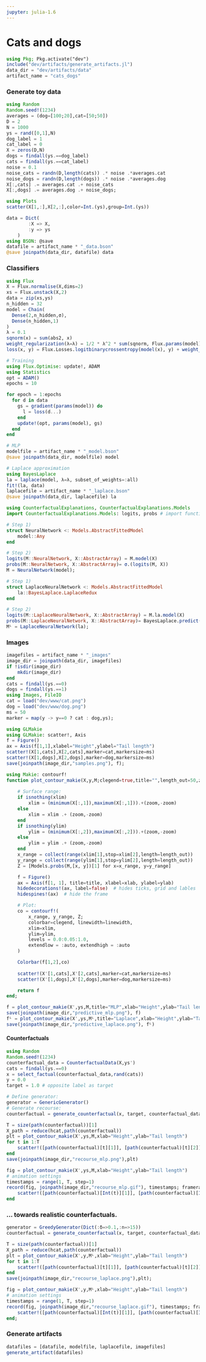 ```yaml
---
jupyter: julia-1.6
---
```


# Cats and dogs

```julia
using Pkg; Pkg.activate("dev")
include("dev/artifacts/generate_artifacts.jl")
data_dir = "dev/artifacts/data"
artifact_name = "cats_dogs"
```

### Generate toy data

```julia
using Random
Random.seed!(1234)
averages = (dog=[100;20],cat=[50;50])
D = 2
N = 1000
ys = rand([0,1],N)
dog_label = 1
cat_label = 0
X = zeros(D,N)
dogs = findall(ys.==dog_label)
cats = findall(ys.==cat_label)
noise = 0.1
noise_cats = randn(D,length(cats)) .* noise .*averages.cat 
noise_dogs = randn(D,length(dogs)) .* noise .*averages.dog 
X[:,cats] .= averages.cat .+ noise_cats
X[:,dogs] .= averages.dog .+ noise_dogs;
```

```julia
using Plots
scatter(X[1,:],X[2,:],color=Int.(ys),group=Int.(ys))
```

```julia
data = Dict(
        :X => X,
        :y => ys
    )
using BSON: @save
datafile = artifact_name * "_data.bson"
@save joinpath(data_dir, datafile) data
```

### Classifiers

```julia
using Flux
X = Flux.normalise(X,dims=2)
xs = Flux.unstack(X,2)
data = zip(xs,ys)
n_hidden = 32
model = Chain(
  Dense(2,n_hidden,σ),
  Dense(n_hidden,1)
)
λ = 0.1
sqnorm(x) = sum(abs2, x)
weight_regularization(λ=λ) = 1/2 * λ^2 * sum(sqnorm, Flux.params(model))
loss(x, y) = Flux.Losses.logitbinarycrossentropy(model(x), y) + weight_regularization()

# Training
using Flux.Optimise: update!, ADAM
using Statistics
opt = ADAM()
epochs = 10

for epoch = 1:epochs
  for d in data
    gs = gradient(params(model)) do
      l = loss(d...)
    end
    update!(opt, params(model), gs)
  end
end

# MLP
modelfile = artifact_name * "_model.bson"
@save joinpath(data_dir, modelfile) model

# Laplace approximation
using BayesLaplace
la = laplace(model, λ=λ, subset_of_weights=:all)
fit!(la, data)
laplacefile = artifact_name * "_laplace.bson"
@save joinpath(data_dir, laplacefile) la
```

```julia
using CounterfactualExplanations, CounterfactualExplanations.Models
import CounterfactualExplanations.Models: logits, probs # import functions in order to extend

# Step 1)
struct NeuralNetwork <: Models.AbstractFittedModel
    model::Any
end

# Step 2)
logits(M::NeuralNetwork, X::AbstractArray) = M.model(X)
probs(M::NeuralNetwork, X::AbstractArray)= σ.(logits(M, X))
M = NeuralNetwork(model);
```

```julia
# Step 1)
struct LaplaceNeuralNetwork <: Models.AbstractFittedModel
    la::BayesLaplace.LaplaceRedux
end

# Step 2)
logits(M::LaplaceNeuralNetwork, X::AbstractArray) = M.la.model(X)
probs(M::LaplaceNeuralNetwork, X::AbstractArray)= BayesLaplace.predict(M.la, X)
Mᴸ = LaplaceNeuralNetwork(la);
```

### Images

```julia
imagefiles = artifact_name * "_images"
image_dir = joinpath(data_dir, imagefiles)
if !isdir(image_dir)
    mkdir(image_dir)
end
cats = findall(ys.==0)
dogs = findall(ys.==1)
using Images, FileIO
cat = load("dev/www/cat.png")
dog = load("dev/www/dog.png")
ms = 50
marker = map(y -> y==0 ? cat : dog,ys);
```

```julia
using GLMakie
using GLMakie: scatter!, Axis
f = Figure()
ax = Axis(f[1,1],xlabel="Height",ylabel="Tail length")
scatter!(X[1,cats],X[2,cats],marker=cat,markersize=ms)
scatter!(X[1,dogs],X[2,dogs],marker=dog,markersize=ms)
save(joinpath(image_dir,"samples.png"), f);
```

```julia
using Makie: contourf!
function plot_contour_makie(X,y,M;clegend=true,title="",length_out=50,zoom=-0.1,xlim=nothing,ylim=nothing,linewidth=0.1,xlab="",ylab="")
    
    # Surface range:
    if isnothing(xlim)
        xlim = (minimum(X[:,1]),maximum(X[:,1])).+(zoom,-zoom)
    else
        xlim = xlim .+ (zoom,-zoom)
    end
    if isnothing(ylim)
        ylim = (minimum(X[:,2]),maximum(X[:,2])).+(zoom,-zoom)
    else
        ylim = ylim .+ (zoom,-zoom)
    end
    x_range = collect(range(xlim[1],stop=xlim[2],length=length_out))
    y_range = collect(range(ylim[1],stop=ylim[2],length=length_out))
    Z = [Models.probs(M,[x, y])[1] for x=x_range, y=y_range]

    f = Figure()
    ax = Axis(f[1, 1], title=title, xlabel=xlab, ylabel=ylab)
    hidedecorations!(ax, label=false)  # hides ticks, grid and lables
    hidespines!(ax)  # hide the frame

    # Plot:
    co = contourf!(
        x_range, y_range, Z; 
        colorbar=clegend, linewidth=linewidth,
        xlim=xlim,
        ylim=ylim,
        levels = 0.0:0.05:1.0,
        extendlow = :auto, extendhigh = :auto
    )

    Colorbar(f[1,2],co)
    
    scatter!(X'[1,cats],X'[2,cats],marker=cat,markersize=ms)
    scatter!(X'[1,dogs],X'[2,dogs],marker=dog,markersize=ms)

    return f
end;
```

```julia
f = plot_contour_makie(X',ys,M,title="MLP",xlab="Height",ylab="Tail length")
save(joinpath(image_dir,"predictive_mlp.png"), f)
fᴸ = plot_contour_makie(X',ys,Mᴸ,title="Laplace",xlab="Height",ylab="Tail length")
save(joinpath(image_dir,"predictive_laplace.png"), fᴸ)
```

#### Counterfactuals

```julia
using Random
Random.seed!(1234)
counterfactual_data = CounterfactualData(X,ys')
cats = findall(ys.==0)
x = select_factual(counterfactual_data,rand(cats))
y = 0.0
target = 1.0 # opposite label as target
```

```julia
# Define generator:
generator = GenericGenerator()
# Generate recourse:
counterfactual = generate_counterfactual(x, target, counterfactual_data, M, generator)
```

```julia
T = size(path(counterfactual))[1]
X_path = reduce(hcat,path(counterfactual))
plt = plot_contour_makie(X',ys,M,xlab="Height",ylab="Tail length")
for t in 1:T
    scatter!([path(counterfactual)[t][1]], [path(counterfactual)[t][2]],marker=cat,markersize=ms)    
end
save(joinpath(image_dir,"recourse_mlp.png"),plt)
```

```julia
fig = plot_contour_makie(X',ys,M,xlab="Height",ylab="Tail length")
# animation settings
timestamps = range(1, T, step=1)
record(fig, joinpath(image_dir,"recourse_mlp.gif"), timestamps; framerate = 10) do t
    scatter!([path(counterfactual)[Int(t)][1]], [path(counterfactual)[Int(t)][2]],marker=cat,markersize=ms)
end
```

### ... towards realistic counterfactuals.

```julia
generator = GreedyGenerator(Dict(:δ=>0.1,:n=>15))
counterfactual = generate_counterfactual(x, target, counterfactual_data, M, generator)
```

```julia
T = size(path(counterfactual))[1]
X_path = reduce(hcat,path(counterfactual))
plt = plot_contour_makie(X',y,Mᴸ,xlab="Height",ylab="Tail length")
for t in 1:T
    scatter!([path(counterfactual)[t][1]], [path(counterfactual)[t][2]],marker=cat,markersize=ms)    
end
save(joinpath(image_dir,"recourse_laplace.png"),plt);
```

```julia
fig = plot_contour_makie(X',y,Mᴸ,xlab="Height",ylab="Tail length")
# animation settings
timestamps = range(1, T, step=1)
record(fig, joinpath(image_dir,"recourse_laplace.gif"), timestamps; framerate = 10) do t
    scatter!([path(counterfactual)[Int(t)][1]], [path(counterfactual)[Int(t)][2]],marker=cat,markersize=ms)
end;
```

### Generate artifacts

```julia
datafiles = [datafile, modelfile, laplacefile, imagefiles]
generate_artifact(datafiles)
```

